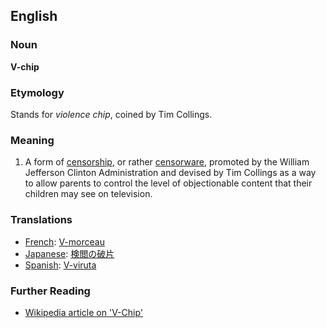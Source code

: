==English==

===Noun===
'''V-chip'''

===Etymology===
Stands for ''violence chip'', coined by Tim Collings.

===Meaning===
#A form of [[censorship]], or rather [[censorware]], promoted by the William Jefferson Clinton Administration and devised by Tim Collings as a way to allow parents to control the level of objectionable content that their children may see on television.

===Translations===

*[[French]]: [[V-morceau]]
*[[Japanese]]: [[検閲の破片]]
*[[Spanish]]: [[V-viruta]]

===Further Reading===
*[http://en.wikipedia.org/wiki/V-chip Wikipedia article on 'V-Chip']
